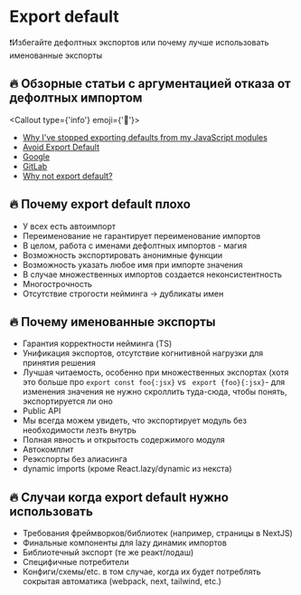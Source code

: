
# Export default

❗Избегайте дефолтных экспортов или почему лучше использовать именованные экспорты

## 🔥 Обзорные статьи с аргументацией отказа от дефолтных импортом

<Callout type={'info'} emoji={'🔗'}>
  * [Why I've stopped exporting defaults from my JavaScript
  modules](https://humanwhocodes.com/blog/2019/01/stop-using-default-exports-javascript-module/)
  * [Avoid Export Default](https://basarat.gitbook.io/typescript/main-1/defaultisbad)
  * [Google](https://google.github.io/styleguide/jsguide.html#es-module-exports)
  * [GitLab](https://docs.gitlab.com/ee/development/fe_guide/style/javascript.html#es-module-syntax)
  * [Why not export default?](https://t.me/why_not_export_default)
</Callout>

## 🔥 Почему export default плохо

- У всех есть автоимпорт
- Переименование не гарантирует переименование импортов
- В целом, работа с именами дефолтных импортов - магия
- Возможность экспортировать анонимные функции
- Возможность указать любое имя при импорте значения
- В случае множественных импортов создается неконсистентность
- Многострочность
- Отсутствие строгости нейминга -> дубликаты имен

## 🔥 Почему именованные экспорты

- Гарантия корректности нейминга (TS)
- Унификация экспортов, отсутствие когнитивной нагрузки для принятия решения
- Лучшая читаемость, особенно при множественных экспортах (хотя это больше про `export const foo{:jsx}` vs ` export {foo}{:jsx}`- для изменения значения не нужно скроллить туда-сюда, чтобы понять, экспортируется ли оно
- Public API
- Мы всегда можем увидеть, что экспортирует модуль без необходимости лезть внутрь
- Полная явность и открытость содержимого модуля
- Автокомплит
- Реэкспорты без алиасинга
- dynamic imports (кроме React.lazy/dynamic из некста)

## 🔥 Случаи когда export default нужно использовать

- Требования фреймворков/библиотек (например, страницы в NextJS)
- Финальные компоненты для lazy динамик импортов
- Библиотечный экспорт (те же реакт/лодаш)
- Специфичные потребители
- Конфиги/схемы/etc. в том случае, когда их будет потреблять сокрытая автоматика (webpack, next, tailwind, etc.)
